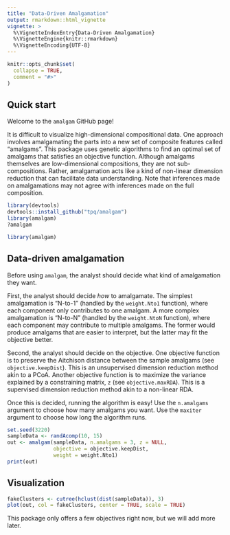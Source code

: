 ```yaml
---
title: "Data-Driven Amalgamation"
output: rmarkdown::html_vignette
vignette: >
  %\VignetteIndexEntry{Data-Driven Amalgamation}
  %\VignetteEngine{knitr::rmarkdown}
  %\VignetteEncoding{UTF-8}
---
```


```r
knitr::opts_chunk$set(
  collapse = TRUE,
  comment = "#>"
)
```

## Quick start

Welcome to the `amalgam` GitHub page!

It is difficult to visualize high-dimensional compositional data. One approach involves amalgamating the parts into a new set of composite features called "amalgams". This package uses genetic algorithms to find an optimal set of amalgams that satisfies an objective function. Although amalgams themselves are low-dimensional compositions, they are not sub-compositions. Rather, amalgamation acts like a kind of non-linear dimension reduction that can facilitate data understanding. Note that inferences made on amalgamations may not agree with inferences made on the full composition.

```r
library(devtools)
devtools::install_github("tpq/amalgam")
library(amalgam)
?amalgam
```

```r
library(amalgam)
```

## Data-driven amalgamation

Before using `amalgam`, the analyst should decide what kind of amalgamation they want.

First, the analyst should decide *how* to amalgamate. The simplest amalgamation is "N-to-1" (handled by the `weight.Nto1` function), where each component only contributes to one amalgam. A more complex amalgamation is "N-to-N" (handled by the `weight.NtoN` function), where each component may contribute to multiple amalgams. The former would produce amalgams that are easier to interpret, but the latter may fit the objective better.

Second, the analyst should decide on the objective. One objective function is to preserve the Aitchison distance between the sample amalgams (see `objective.keepDist`). This is an unsupervised dimension reduction method akin to a PCoA. Another objective function is to maximize the variance explained by a constraining matrix, `z` (see `objective.maxRDA`). This is a supervised dimension reduction method akin to a non-linear RDA.

Once this is decided, running the algorithm is easy! Use the `n.amalgams` argument to choose how many amalgams you want. Use the `maxiter` argument to choose how long the algorithm runs.

```r
set.seed(3220)
sampleData <- randAcomp(10, 15)
out <- amalgam(sampleData, n.amalgams = 3, z = NULL,
               objective = objective.keepDist,
               weight = weight.Nto1)
print(out)
```

## Visualization

```r
fakeClusters <- cutree(hclust(dist(sampleData)), 3)
plot(out, col = fakeClusters, center = TRUE, scale = TRUE)
```

This package only offers a few objectives right now, but we will add more later.
